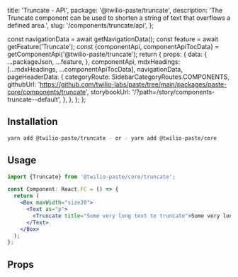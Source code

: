   title: 'Truncate - API',
  package: '@twilio-paste/truncate',
  description: 'The Truncate component can be used to shorten a string of text that overflows a defined area.',
  slug: '/components/truncate/api',
};




  const navigationData = await getNavigationData();
  const feature = await getFeature('Truncate');
  const {componentApi, componentApiTocData} = getComponentApi('@twilio-paste/truncate');
  return {
    props: {
      data: {
        ...packageJson,
        ...feature,
      },
      componentApi,
      mdxHeadings: [...mdxHeadings, ...componentApiTocData],
      navigationData,
      pageHeaderData: {
        categoryRoute: SidebarCategoryRoutes.COMPONENTS,
        githubUrl: 'https://github.com/twilio-labs/paste/tree/main/packages/paste-core/components/truncate',
        storybookUrl: '/?path=/story/components-truncate--default',
      },
    },
  };
};

## Installation

```bash
yarn add @twilio-paste/truncate - or - yarn add @twilio-paste/core
```

## Usage

```jsx
import {Truncate} from '@twilio-paste/core/truncate';

const Component: React.FC = () => {
  return (
    <Box maxWidth="size20">
      <Text as="p">
        <Truncate title="Some very long text to truncate">Some very long text to truncate</Truncate>
      </Text>
    </Box>
  );
};
```

## Props

<PropsTable componentApi={props.componentApi} />

